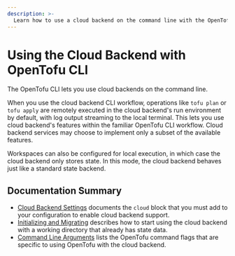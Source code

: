 ```yaml
---
description: >-
  Learn how to use a cloud backend on the command line with the OpenTofu CLI.
---
```


# Using the Cloud Backend with OpenTofu CLI

The OpenTofu CLI lets you use cloud backends on the command line.

When you use the cloud backend CLI workflow, operations like `tofu plan` or `tofu apply` are remotely executed in the cloud backend's run environment by default, with log output streaming to the local terminal. This lets you use cloud backend's features within the familiar OpenTofu CLI workflow. Cloud backend services may choose to implement only a subset of the available features.

Workspaces can also be configured for local execution, in which case the cloud backend only stores state. In this mode, the cloud backend behaves just like a standard state backend.

## Documentation Summary

- [Cloud Backend Settings](/docs/cli/cloud/settings) documents the `cloud` block that you must add to your configuration to enable cloud backend support.
- [Initializing and Migrating](/docs/cli/cloud/migrating) describes
  how to start using the cloud backend with a working directory that already has state data.
- [Command Line Arguments](/docs/cli/cloud/command-line-arguments) lists the OpenTofu command flags that are specific to using OpenTofu with the cloud backend.
